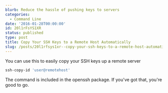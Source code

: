 ```yaml
---
blurb: Reduce the hassle of pushing keys to servers
categories:
  - Command Line
date: '2016-01-28T00:00:00'
id: 20l1rFsYS1XR
status: published
type: post
title: Copy Your SSH Keys to a Remote Host Automatically
slug: /posts/20l1rfsys1xr--copy-your-ssh-keys-to-a-remote-host-automatically
---
```


You can use this to easily copy your SSH keys up a remote server

```bash
ssh-copy-id 'user@remotehost'
```

The command is included in the openssh package. If you've got that, you're good to go.
